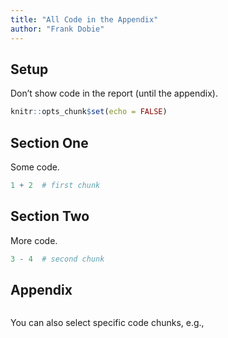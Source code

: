```yaml
---
title: "All Code in the Appendix"
author: "Frank Dobie"
---
```


## Setup

Don't show code in the report (until the appendix).

```r
knitr::opts_chunk$set(echo = FALSE)
```

## Section One

Some code.

```r
1 + 2  # first chunk
```

## Section Two

More code.

```r
3 - 4  # second chunk
```

## Appendix

```r
```

You can also select specific code chunks, e.g.,

```r
```
